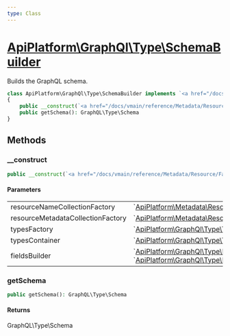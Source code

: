 ```yaml
---
type: Class
---
```


# [ApiPlatform\GraphQl\Type\SchemaBuilder](/docs/vmain/reference/GraphQl/Type/SchemaBuilder)

Builds the GraphQL schema.


```php
class ApiPlatform\GraphQl\Type\SchemaBuilder implements `<a href="/docs/vmain/reference/GraphQl/Type/SchemaBuilderInterface">ApiPlatform\GraphQl\Type\SchemaBuilderInterface</a>`
{
    public __construct(`<a href="/docs/vmain/reference/Metadata/Resource/Factory/ResourceNameCollectionFactoryInterface">ApiPlatform\Metadata\Resource\Factory\ResourceNameCollectionFactoryInterface</a>` $resourceNameCollectionFactory, `<a href="/docs/vmain/reference/Metadata/Resource/Factory/ResourceMetadataCollectionFactoryInterface">ApiPlatform\Metadata\Resource\Factory\ResourceMetadataCollectionFactoryInterface</a>` $resourceMetadataCollectionFactory, `<a href="/docs/vmain/reference/GraphQl/Type/TypesFactoryInterface">ApiPlatform\GraphQl\Type\TypesFactoryInterface</a>` $typesFactory, `<a href="/docs/vmain/reference/GraphQl/Type/TypesContainerInterface">ApiPlatform\GraphQl\Type\TypesContainerInterface</a>` $typesContainer, `<a href="/docs/vmain/reference/GraphQl/Type/FieldsBuilderEnumInterface">ApiPlatform\GraphQl\Type\FieldsBuilderEnumInterface</a>`|`<a href="/docs/vmain/reference/GraphQl/Type/FieldsBuilderInterface">ApiPlatform\GraphQl\Type\FieldsBuilderInterface</a>` $fieldsBuilder)
    public getSchema(): GraphQL\Type\Schema
}
```
## Methods

### __construct



```php
public __construct(`<a href="/docs/vmain/reference/Metadata/Resource/Factory/ResourceNameCollectionFactoryInterface">ApiPlatform\Metadata\Resource\Factory\ResourceNameCollectionFactoryInterface</a>` $resourceNameCollectionFactory, `<a href="/docs/vmain/reference/Metadata/Resource/Factory/ResourceMetadataCollectionFactoryInterface">ApiPlatform\Metadata\Resource\Factory\ResourceMetadataCollectionFactoryInterface</a>` $resourceMetadataCollectionFactory, `<a href="/docs/vmain/reference/GraphQl/Type/TypesFactoryInterface">ApiPlatform\GraphQl\Type\TypesFactoryInterface</a>` $typesFactory, `<a href="/docs/vmain/reference/GraphQl/Type/TypesContainerInterface">ApiPlatform\GraphQl\Type\TypesContainerInterface</a>` $typesContainer, `<a href="/docs/vmain/reference/GraphQl/Type/FieldsBuilderEnumInterface">ApiPlatform\GraphQl\Type\FieldsBuilderEnumInterface</a>`|`<a href="/docs/vmain/reference/GraphQl/Type/FieldsBuilderInterface">ApiPlatform\GraphQl\Type\FieldsBuilderInterface</a>` $fieldsBuilder)
```

#### Parameters

<table><tbody>
<tr><td>resourceNameCollectionFactory</td><td>`<a href="/docs/vmain/reference/Metadata/Resource/Factory/ResourceNameCollectionFactoryInterface">ApiPlatform\Metadata\Resource\Factory\ResourceNameCollectionFactoryInterface</a>`</td><td></td></tr><tr><td>resourceMetadataCollectionFactory</td><td>`<a href="/docs/vmain/reference/Metadata/Resource/Factory/ResourceMetadataCollectionFactoryInterface">ApiPlatform\Metadata\Resource\Factory\ResourceMetadataCollectionFactoryInterface</a>`</td><td></td></tr><tr><td>typesFactory</td><td>`<a href="/docs/vmain/reference/GraphQl/Type/TypesFactoryInterface">ApiPlatform\GraphQl\Type\TypesFactoryInterface</a>`</td><td></td></tr><tr><td>typesContainer</td><td>`<a href="/docs/vmain/reference/GraphQl/Type/TypesContainerInterface">ApiPlatform\GraphQl\Type\TypesContainerInterface</a>`</td><td></td></tr><tr><td>fieldsBuilder</td><td>`<a href="/docs/vmain/reference/GraphQl/Type/FieldsBuilderEnumInterface">ApiPlatform\GraphQl\Type\FieldsBuilderEnumInterface</a>`<br />`<a href="/docs/vmain/reference/GraphQl/Type/FieldsBuilderInterface">ApiPlatform\GraphQl\Type\FieldsBuilderInterface</a>`</td><td></td></tr>
</tbody>
</table>

### getSchema



```php
public getSchema(): GraphQL\Type\Schema
```

#### Returns

GraphQL\Type\Schema

